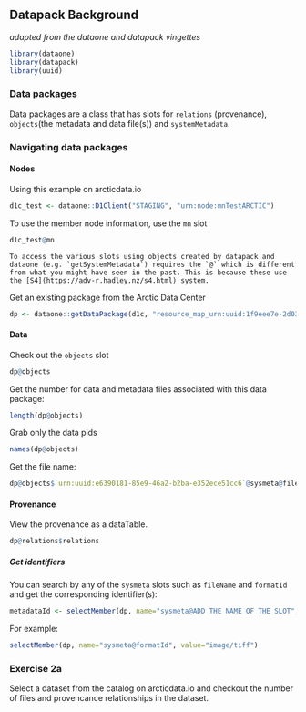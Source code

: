 ## Datapack Background
*adapted from the dataone and datapack vingettes*

```r
library(dataone)
library(datapack)
library(uuid)
```

### Data packages

Data packages are a class that has slots for `relations` (provenance), `objects`(the metadata and data file(s)) and `systemMetadata`.

### Navigating data packages

#### Nodes
Using this example on arcticdata.io
```r
d1c_test <- dataone::D1Client("STAGING", "urn:node:mnTestARCTIC")
```

To use the member node information, use the `mn` slot
```r
d1c_test@mn
```

```block
To access the various slots using objects created by datapack and dataone (e.g. `getSystemMetadata`) requires the `@` which is different from what you might have seen in the past. This is because these use the [S4](https://adv-r.hadley.nz/s4.html) system.
```

Get an existing package from the Arctic Data Center
```r
dp <- dataone::getDataPackage(d1c, "resource_map_urn:uuid:1f9eee7e-2d03-43c4-ad7f-f300e013ab28")
```


#### Data
Check out the `objects` slot
```r
dp@objects
```

Get the number for data and metadata files associated with this data package:
```r
length(dp@objects)
```

Grab only the data pids
```r
names(dp@objects)
```

Get the file name:
```r
dp@objects$`urn:uuid:e6390181-85e9-46a2-b2ba-e352ece51cc6`@sysmeta@fileName
```

#### Provenance
View the provenance as a dataTable. 
```r
dp@relations$relations
```

##### Get identifiers
You can search by any of the `sysmeta` slots such as `fileName` and `formatId` and get the corresponding identifier(s):
```r
metadataId <- selectMember(dp, name="sysmeta@ADD THE NAME OF THE SLOT", value="PATTERN TO SEARCH BY")
```

For example:
```r
selectMember(dp, name="sysmeta@formatId", value="image/tiff")
```

### Exercise 2a {.exercise}

Select a dataset from the catalog on arcticdata.io and checkout the number of files and provencance relationships in the dataset.

